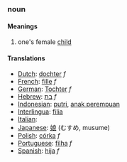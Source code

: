 ===noun===
====Meanings====
#one's female [[child]]
====Translations====
*[[Dutch]]: [[dochter]] ''f''
*[[French]]: [[fille]] ''f''
*[[German]]: [[Tochter]] ''f''
*[[Hebrew]]: [[בת]] ''f''
*[[Indonesian]]: [[putri]], [[anak perempuan]]
*[[Interlingua]]: [[filia]]
*[[Italian]]: [[]]
*[[Japanese]]: [[娘]] (むすめ, musume)
*[[Polish]]: [[córka]] ''f''
*[[Portuguese]]: [[filha]] ''f''
*[[Spanish]]: [[hija]] ''f''